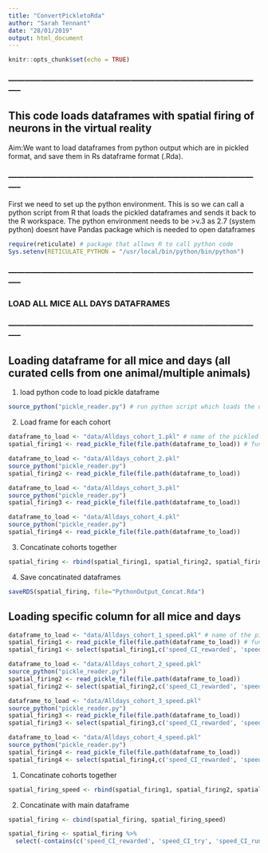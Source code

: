 ```yaml
---
title: "ConvertPickletoRda"
author: "Sarah Tennant"
date: "28/01/2019"
output: html_document
---
```


```r
knitr::opts_chunk$set(echo = TRUE)
```

### ----------------------------------------------------------------------------------------------- ###

## This code loads dataframes with spatial firing of neurons in the virtual reality

Aim:We want to load dataframes from python output which are in pickled format, and save them in Rs dataframe format (.Rda). 

### ----------------------------------------------------------------------------------------------- ###


First we need to set up the python environment. This is so we can call a python script from R that loads the pickled dataframes and sends it back to the R workspace. 
The python environment needs to be >v.3 as 2.7 (system python) doesnt have Pandas package which is needed to open dataframes

```r

require(reticulate) # package that allows R to call python code
Sys.setenv(RETICULATE_PYTHON = "/usr/local/bin/python/bin/python") 

```


### ----------------------------------------------------------------------------------------------- ###

### LOAD ALL MICE ALL DAYS DATAFRAMES

### ----------------------------------------------------------------------------------------------- ###

## Loading dataframe for all mice and days (all curated cells from one animal/multiple animals)

1. load python code to load pickle dataframe
```r
source_python("pickle_reader.py") # run python script which loads the dataframes - should be in working directory

```

2. Load frame for each cohort
```r
dataframe_to_load <- "data/Alldays_cohort_1.pkl" # name of the pickled dataframe want to load 
spatial_firing1 <- read_pickle_file(file.path(dataframe_to_load)) # function to call in the python code

dataframe_to_load <- "data/Alldays_cohort_2.pkl" 
source_python("pickle_reader.py") 
spatial_firing2 <- read_pickle_file(file.path(dataframe_to_load)) 

dataframe_to_load <- "data/Alldays_cohort_3.pkl"  
source_python("pickle_reader.py") 
spatial_firing3 <- read_pickle_file(file.path(dataframe_to_load)) 

dataframe_to_load <- "data/Alldays_cohort_4.pkl" 
source_python("pickle_reader.py") 
spatial_firing4 <- read_pickle_file(file.path(dataframe_to_load)) 

```

3. Concatinate cohorts together
```r
spatial_firing <- rbind(spatial_firing1, spatial_firing2, spatial_firing3, spatial_firing4)
```

4. Save concatinated dataframes
```r
saveRDS(spatial_firing, file="PythonOutput_Concat.Rda")

```


## Loading specific column for all mice and days
```r
dataframe_to_load <- "data/Alldays_cohort_1_speed.pkl" # name of the pickled dataframe want to load 
spatial_firing1 <- read_pickle_file(file.path(dataframe_to_load)) # function to call in the python code
spatial_firing1 <- select(spatial_firing1,c('speed_CI_rewarded', 'speed_CI_try', 'speed_CI_run'))

dataframe_to_load <- "data/Alldays_cohort_2_speed.pkl" 
source_python("pickle_reader.py") 
spatial_firing2 <- read_pickle_file(file.path(dataframe_to_load)) 
spatial_firing2 <- select(spatial_firing2,c('speed_CI_rewarded', 'speed_CI_try', 'speed_CI_run'))

dataframe_to_load <- "data/Alldays_cohort_3_speed.pkl"  
source_python("pickle_reader.py") 
spatial_firing3 <- read_pickle_file(file.path(dataframe_to_load)) 
spatial_firing3 <- select(spatial_firing3,c('speed_CI_rewarded', 'speed_CI_try', 'speed_CI_run'))

dataframe_to_load <- "data/Alldays_cohort_4_speed.pkl" 
source_python("pickle_reader.py") 
spatial_firing4 <- read_pickle_file(file.path(dataframe_to_load)) 
spatial_firing4 <- select(spatial_firing4,c('speed_CI_rewarded', 'speed_CI_try', 'speed_CI_run'))

```

1. Concatinate cohorts together
```r
spatial_firing_speed <- rbind(spatial_firing1, spatial_firing2, spatial_firing3, spatial_firing4)
```

2. Concatinate with main dataframe
```r
spatial_firing <- cbind(spatial_firing, spatial_firing_speed)

```


```r
spatial_firing <- spatial_firing %>%
  select(-contains(c('speed_CI_rewarded', 'speed_CI_try', 'speed_CI_run')))
  
  

```

